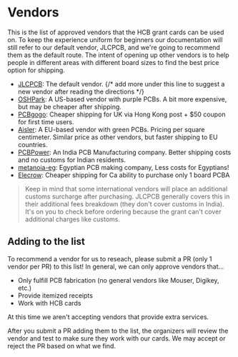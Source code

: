 # Vendors

This is the list of approved vendors that the HCB grant cards can be used on. To keep the experience uniform for beginners our documentation will still refer to our default vendor, JLCPCB, and we're going to recommend them as the default route. The intent of opening up other vendors is to help people in different areas with different board sizes to find the best price option for shipping.

- [JLCPCB](https://jlcpcb.com/): The default vendor.
{/* add more under this line to suggest a new vendor after reading the directions */}
- [OSHPark](https://oshpark.com/): A US-based vendor with purple PCBs. A bit more expensive, but may be cheaper after shipping.
- [PCBgogo](https://www.pcbgogo.com): Cheaper shipping for UK via Hong Kong post + $50 coupon for first time users.
- [Aisler](https://aisler.net): A EU-based vendor with green PCBs. Pricing per square centimeter. Similar price as other vendors, but faster shipping to EU countries.
- [PCBPower](https://pcbpower.com/): An India PCB Manufacturing company. Better shipping costs and no customs for Indian residents.
- [metanoia-eg](https://metanoia-eg.com/): Egyptian PCB making company, Less costs for Egyptians!
- [Elecrow](https://www.elecrow.com/): Cheaper shipping for Ca ability to purchase only 1 board PCBA

> Keep in mind that some international vendors will place an additional customs surcharge after purchasing. JLCPCB generally covers this in their additional fees breakdown (they don't cover customs in India). It's on you to check before ordering because the grant can't cover additional charges like customs.

## Adding to the list

To recommend a vendor for us to reseach, please submit a PR (only 1 vendor per PR) to this list! In general, we can only approve vendors that...

- Only fulfill PCB fabrication (no general vendors like Mouser, Digikey, etc.)
- Provide itemized receipts
- Work with HCB cards

At this time we aren't accepting vendors that provide extra services.

After you submit a PR adding them to the list, the organizers will review the vendor and test to make sure they work with our cards. We may accept or reject the PR based on what we find.
